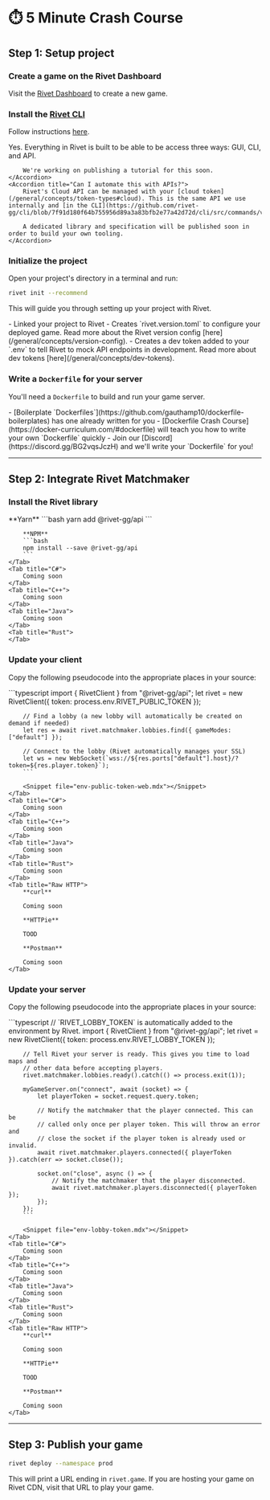 
# ⏱️ 5 Minute Crash Course

<Snippet file='beta-signup.mdx' />

<TutorialVideo src='https://www.youtube-nocookie.com/embed/pBE7s-PK0j0' />

## Step 1: Setup project

### Create a game on the Rivet Dashboard

Visit the [Rivet Dashboard](https://hub.rivet.gg/developer/dashboard) to create a new game.

### Install the [Rivet CLI](https://github.com/rivet-gg/cli)

Follow instructions [here](https://github.com/rivet-gg/cli#installing).

<AccordionGroup>
	<Accordion title="Can I do this with just a GUI?">
		Yes. Everything in Rivet is built to be able to be access three ways: GUI, CLI, and API.

    	We're working on publishing a tutorial for this soon.
    </Accordion>
    <Accordion title="Can I automate this with APIs?">
    	Rivet's Cloud API can be managed with your [cloud token](/general/concepts/token-types#cloud). This is the same API we use internally and [in the CLI](https://github.com/rivet-gg/cli/blob/7f91d180f64b755956d89a3a83bfb2e77a42d72d/cli/src/commands/version.rs#L368).

    	A dedicated library and specification will be published soon in order to build your own tooling.
    </Accordion>

</AccordionGroup>

### Initialize the project

Open your project's directory in a terminal and run:

```bash
rivet init --recommend
```

This will guide you through setting up your project with Rivet.

<Accordion title='What does this do?'>
  - Linked your project to Rivet - Creates `rivet.version.toml` to configure your deployed game. Read more
  about the Rivet version config [here](/general/concepts/version-config). - Creates a dev token added to your
  `.env` to tell Rivet to mock API endpoints in development. Read more about dev tokens
  [here](/general/concepts/dev-tokens).
</Accordion>

### Write a `Dockerfile` for your server

You'll need a `Dockerfile` to build and run your game server.

<Accordion title='Unfamiliar with Dockerfiles?'>
  - [Boilerplate `Dockerfiles`](https://github.com/gauthamp10/dockerfile-boilerplates) has one already written
  for you - [Dockerfile Crash Course](https://docker-curriculum.com/#dockerfile) will teach you how to write
  your own `Dockerfile` quickly - Join our [Discord](https://discord.gg/BG2vqsJczH) and we'll write your
  `Dockerfile` for you!
</Accordion>

---

## Step 2: Integrate Rivet Matchmaker

### Install the Rivet library

<Tabs>
	<Tab title="TypeScript">
		**Yarn**
		```bash
		yarn add @rivet-gg/api
		```

    	**NPM**
    	```bash
    	npm install --save @rivet-gg/api
    	```
    </Tab>
    <Tab title="C#">
    	Coming soon
    </Tab>
    <Tab title="C++">
    	Coming soon
    </Tab>
    <Tab title="Java">
    	Coming soon
    </Tab>
    <Tab title="Rust">
    </Tab>

</Tabs>

### Update your client

Copy the following pseudocode into the appropriate places in your source:

<Tabs>
	<Tab title="TypeScript">
		```typescript
		import { RivetClient } from "@rivet-gg/api";
		let rivet = new RivetClient({ token: process.env.RIVET_PUBLIC_TOKEN });

    	// Find a lobby (a new lobby will automatically be created on demand if needed)
    	let res = await rivet.matchmaker.lobbies.find({ gameModes: ["default"] });

    	// Connect to the lobby (Rivet automatically manages your SSL)
    	let ws = new WebSocket(`wss://${res.ports["default"].host}/?token=${res.player.token}`);
    	```

    	<Snippet file="env-public-token-web.mdx"></Snippet>
    </Tab>
    <Tab title="C#">
    	Coming soon
    </Tab>
    <Tab title="C++">
    	Coming soon
    </Tab>
    <Tab title="Java">
    	Coming soon
    </Tab>
    <Tab title="Rust">
    	Coming soon
    </Tab>
    <Tab title="Raw HTTP">
    	**curl**

    	Coming soon

    	**HTTPie**

    	TOOD

    	**Postman**

    	Coming soon
    </Tab>

</Tabs>

### Update your server

Copy the following pseudocode into the appropriate places in your source:

<Tabs>
	<Tab title="TypeScript">
		```typescript
		// `RIVET_LOBBY_TOKEN` is automatically added to the environment by Rivet.
		import { RivetClient } from "@rivet-gg/api";
		let rivet = new RivetClient({ token: process.env.RIVET_LOBBY_TOKEN });

    	// Tell Rivet your server is ready. This gives you time to load maps and
    	// other data before accepting players.
    	rivet.matchmaker.lobbies.ready().catch(() => process.exit(1));

    	myGameServer.on("connect", await (socket) => {
    		let playerToken = socket.request.query.token;

    		// Notify the matchmaker that the player connected. This can be
    		// called only once per player token. This will throw an error and
    		// close the socket if the player token is already used or invalid.
    		await rivet.matchmaker.players.connected({ playerToken }).catch(err => socket.close());

    		socket.on("close", async () => {
    			// Notify the matchmaker that the player disconnected.
    			await rivet.matchmaker.players.disconnected({ playerToken });
    		});
    	});
    	```

    	<Snippet file="env-lobby-token.mdx"></Snippet>
    </Tab>
    <Tab title="C#">
    	Coming soon
    </Tab>
    <Tab title="C++">
    	Coming soon
    </Tab>
    <Tab title="Java">
    	Coming soon
    </Tab>
    <Tab title="Rust">
    	Coming soon
    </Tab>
    <Tab title="Raw HTTP">
    	**curl**

    	Coming soon

    	**HTTPie**

    	TOOD

    	**Postman**

    	Coming soon
    </Tab>

</Tabs>

---

## Step 3: Publish your game

```bash
rivet deploy --namespace prod
```

This will print a URL ending in `rivet.game`. If you are hosting your game on Rivet CDN, visit that URL to play your game.

